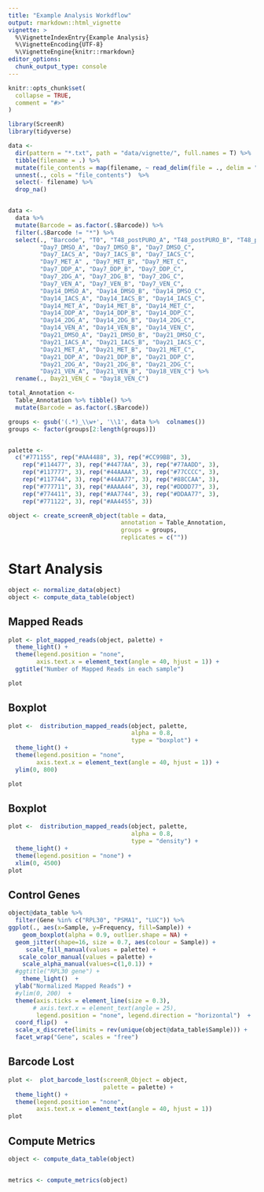 ```yaml
---
title: "Example Analysis Workdflow"
output: rmarkdown::html_vignette
vignette: >
  %\VignetteIndexEntry{Example Analysis}
  %\VignetteEncoding{UTF-8}
  %\VignetteEngine{knitr::rmarkdown}
editor_options: 
  chunk_output_type: console
---
```


```r
knitr::opts_chunk$set(
  collapse = TRUE,
  comment = "#>"
)
```

```r
library(ScreenR)
library(tidyverse)
```


```r
data <-
  dir(pattern = "*.txt", path = "data/vignette/", full.names = T) %>%
  tibble(filename = .) %>%
  mutate(file_contents = map(filename, ~ read_delim(file = ., delim = "\t")))  %>%
  unnest(., cols = "file_contents")  %>%
  select(- filename) %>%
  drop_na() 


data <-
  data %>%
  mutate(Barcode = as.factor(.$Barcode)) %>%
  filter(.$Barcode != "*") %>% 
  select(., "Barcode", "T0", "T48_postPURO_A", "T48_postPURO_B", "T48_postPURO_C",
         "Day7_DMSO_A", "Day7_DMSO_B", "Day7_DMSO_C",
         "Day7_IACS_A", "Day7_IACS_B", "Day7_IACS_C",
         "Day7_MET_A" , "Day7_MET_B", "Day7_MET_C",
         "Day7_DDP_A", "Day7_DDP_B", "Day7_DDP_C",
         "Day7_2DG_A", "Day7_2DG_B", "Day7_2DG_C",
         "Day7_VEN_A", "Day7_VEN_B", "Day7_VEN_C",
         "Day14_DMSO_A", "Day14_DMSO_B", "Day14_DMSO_C",
         "Day14_IACS_A", "Day14_IACS_B", "Day14_IACS_C",
         "Day14_MET_A", "Day14_MET_B", "Day14_MET_C",
         "Day14_DDP_A", "Day14_DDP_B", "Day14_DDP_C",
         "Day14_2DG_A", "Day14_2DG_B", "Day14_2DG_C",
         "Day14_VEN_A", "Day14_VEN_B", "Day14_VEN_C",
         "Day21_DMSO_A", "Day21_DMSO_B", "Day21_DMSO_C",
         "Day21_IACS_A", "Day21_IACS_B", "Day21_IACS_C",
         "Day21_MET_A", "Day21_MET_B", "Day21_MET_C",
         "Day21_DDP_A", "Day21_DDP_B", "Day21_DDP_C",
         "Day21_2DG_A", "Day21_2DG_B", "Day21_2DG_C",
         "Day21_VEN_A", "Day21_VEN_B", "Day18_VEN_C") %>%
  rename(., Day21_VEN_C = "Day18_VEN_C")

total_Annotation <-
  Table_Annotation %>% tibble() %>%
  mutate(Barcode = as.factor(.$Barcode))
```

```r
groups <- gsub('(.*)_\\w+', '\\1', data %>%  colnames())
groups <- factor(groups[2:length(groups)])


palette <-
  c("#771155", rep("#AA4488", 3), rep("#CC99BB", 3),
    rep("#114477", 3), rep("#4477AA", 3), rep("#77AADD", 3),
    rep("#117777", 3), rep("#44AAAA", 3), rep("#77CCCC", 3),
    rep("#117744", 3), rep("#44AA77", 3), rep("#88CCAA", 3),
    rep("#777711", 3), rep("#AAAA44", 3), rep("#DDDD77", 3),
    rep("#774411", 3), rep("#AA7744", 3), rep("#DDAA77", 3),
    rep("#771122", 3), rep("#AA4455", 3))

object <- create_screenR_object(table = data,
                                annotation = Table_Annotation,
                                groups = groups,
                                replicates = c(""))

```


# Start Analysis
```r
object <- normalize_data(object)
object <- compute_data_table(object)

```


## Mapped Reads
```r
plot <- plot_mapped_reads(object, palette) +
  theme_light() +
  theme(legend.position = "none",
        axis.text.x = element_text(angle = 40, hjust = 1)) +
  ggtitle("Number of Mapped Reads in each sample")

plot
```


## Boxplot
```r
plot <-  distribution_mapped_reads(object, palette,
                                   alpha = 0.8,
                                   type = "boxplot") +
  theme_light() +
  theme(legend.position = "none",
        axis.text.x = element_text(angle = 40, hjust = 1)) +
  ylim(0, 800)

plot
```

## Boxplot
```r
plot <-  distribution_mapped_reads(object, palette,
                                   alpha = 0.8,
                                   type = "density") +
  theme_light() +
  theme(legend.position = "none") +
  xlim(0, 4500)
plot
```

## Control Genes
```r
object@data_table %>%
  filter(Gene %in% c("RPL30", "PSMA1", "LUC")) %>%
ggplot(., aes(x=Sample, y=Frequency, fill=Sample)) +
    geom_boxplot(alpha = 0.9, outlier.shape = NA) +
  geom_jitter(shape=16, size = 0.7, aes(colour = Sample)) +
     scale_fill_manual(values = palette) +
   scale_color_manual(values = palette) +
    scale_alpha_manual(values=c(1,0.1)) +
  #ggtitle("RPL30 gene") +
    theme_light()  +
  ylab("Normalized Mapped Reads") +
  #ylim(0, 200)  +
  theme(axis.ticks = element_line(size = 0.3),
       # axis.text.x = element_text(angle = 25),
        legend.position = "none", legend.direction = "horizontal")  +
  coord_flip()  +
  scale_x_discrete(limits = rev(unique(object@data_table$Sample))) +
  facet_wrap("Gene", scales = "free")
```


## Barcode Lost
```r
plot <-  plot_barcode_lost(screenR_Object = object,
                           palette = palette) +
  theme_light() +
  theme(legend.position = "none",
        axis.text.x = element_text(angle = 40, hjust = 1))
plot
```


## Compute Metrics
```r
object <- compute_data_table(object)


metrics <- compute_metrics(object)
```









